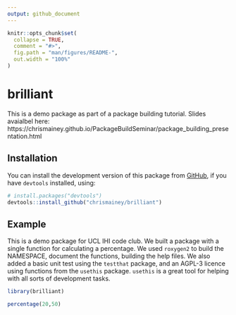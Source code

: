 ```yaml
---
output: github_document
---
```


<!-- README.md is generated from README.Rmd. Please edit that file -->

```r
knitr::opts_chunk$set(
  collapse = TRUE,
  comment = "#>",
  fig.path = "man/figures/README-",
  out.width = "100%"
)
```

# brilliant

<!-- badges: start -->
<!-- badges: end -->

This is a demo package as part of a package building tutorial.  Slides avaialbel here:  https://chrismainey.github.io/PackageBuildSeminar/package_building_presentation.html

## Installation

You can install the development version of this package from [GitHub](https://github.com/), if you have `devtools` installed, using:

``` r
# install.packages("devtools")
devtools::install_github("chrismainey/brilliant")
```
## Example

This is a demo package for UCL IHI code club.  We built a package with a single function for calculating a percentage.  We used `roxygen2` to build the NAMESPACE, document the functions, building the help files.  We also added a basic unit test using the `testthat` package, and an AGPL-3 licence using functions from the `usethis` package.  `usethis` is a great tool for helping with all sorts of development tasks.

```r
library(brilliant)

percentage(20,50)

```


